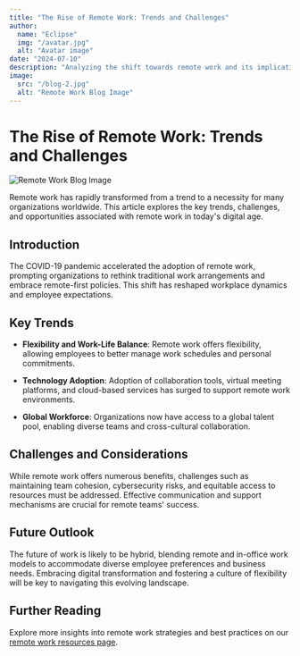 ```yaml
---
title: "The Rise of Remote Work: Trends and Challenges"
author: 
  name: "Eclipse"
  img: "/avatar.jpg"
  alt: "Avatar image"
date: "2024-07-10"
description: "Analyzing the shift towards remote work and its implications."
image:
  src: "/blog-2.jpg"
  alt: "Remote Work Blog Image"
---
```



# The Rise of Remote Work: Trends and Challenges

<MarkdownAuthor img={author.img} author={author.name} date={date} />

![Remote Work Blog Image](/blog-2.jpg)

Remote work has rapidly transformed from a trend to a necessity for many organizations worldwide. This article explores the key trends, challenges, and opportunities associated with remote work in today's digital age.

## Introduction

The COVID-19 pandemic accelerated the adoption of remote work, prompting organizations to rethink traditional work arrangements and embrace remote-first policies. This shift has reshaped workplace dynamics and employee expectations.

## Key Trends

- **Flexibility and Work-Life Balance**: Remote work offers flexibility, allowing employees to better manage work schedules and personal commitments.
  
- **Technology Adoption**: Adoption of collaboration tools, virtual meeting platforms, and cloud-based services has surged to support remote work environments.

- **Global Workforce**: Organizations now have access to a global talent pool, enabling diverse teams and cross-cultural collaboration.

## Challenges and Considerations

While remote work offers numerous benefits, challenges such as maintaining team cohesion, cybersecurity risks, and equitable access to resources must be addressed. Effective communication and support mechanisms are crucial for remote teams' success.

## Future Outlook

The future of work is likely to be hybrid, blending remote and in-office work models to accommodate diverse employee preferences and business needs. Embracing digital transformation and fostering a culture of flexibility will be key to navigating this evolving landscape.

## Further Reading

Explore more insights into remote work strategies and best practices on our [remote work resources page](https://yourcompany.com/remote-work-resources).

